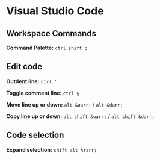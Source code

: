 # Visual Studio Code

## Workspace Commands

**Command Palette:** `ctrl shift p`

## Edit code

**Outdent line:** `ctrl '`

**Toggle comment line:** `ctrl §`

**Move line up or down:** `alt &uarr;` / `alt &darr;`

**Copy line up or down:** `alt shift &uarr;` / `alt shift &darr;`

## Code selection

**Expand selection:** `shift alt %rarr;`
